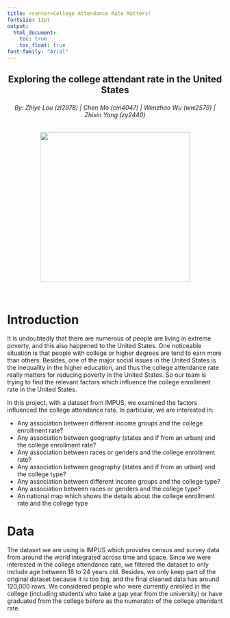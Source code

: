 ```yaml
---
title: <center>College Attendance Rate Matters! 
fontsize: 12pt
output:   
  html_document:
    toc: true
    toc_float: true
font-family: "Arial"
---
```

<h2 style="text-align: center;" markdown="1">Exploring the college attendant rate in the United States</h2>   
<h6 style="text-align: center;" markdown="1">By: Zhiye Lou (zl2978) |  Chen Mo (cm4047) |  Wenzhao Wu (ww2579)  | Zhixin Yang (zy2440)</h6>

<center>

![](homepage_picture.jpg){width=350px}
</center>

<br>

# Introduction
It is undoubtedly that there are numerous of people are living in extreme poverty, and this also happened to the United States. One noticeable situation is that people with college or higher degrees are tend to earn more than others. Besides, one of the major social issues in the United States is the inequality in the higher education, and thus the college attendance rate really matters for reducing poverty in the United States. So our team is trying to find the relevant factors which influence the college enrollment rate in the United States.   

In this project, with a dataset from IMPUS, we examined the factors influenced the college attendance rate. In particular, we are interested in:  

- Any association between different income groups and the college enrollment rate?  
- Any association between geography (states and if from an urban) and the college enrollment rate?
- Any association between races or genders and the college enrollment rate?  
- Any association between geography (states and if from an urban) and the college type?  
- Any association between different income groups and the college type?  
- Any association between races or genders and the college type?  
- An national map which shows the details about the college enrollment rate and the college type

# Data
The dataset we are using is IMPUS which provides census and survey data from around the world integrated across time and space. Since we were interested in the college attendance rate, we filtered the dataset to only include age between 18 to 24 years old. Besides, we only keep part of the original dataset because it is too big, and the final cleaned data has around 120,000 rows. We considered people who were currently enrolled in the college (including students who take a gap year from the university) or have graduated from the college before as the numerator of the college attendant rate.  






